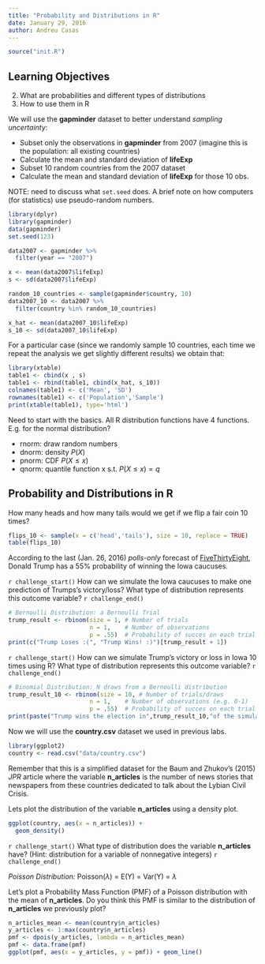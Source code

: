 ```yaml
---
title: "Probability and Distributions in R"
date: January 29, 2016
author: Andreu Casas
---
```


```r
source("init.R")
```

## Learning Objectives

2. What are probabilities and different types of distributions
3. How to use them in R

We will use the **gapminder** dataset to better understand *sampling uncertainty*:

- Subset only the observations in **gapminder** from 2007 (imagine this is the population: all existing countries)
- Calculate the mean and standard deviation of **lifeExp**
- Subset 10 random countries from the 2007 dataset
- Calculate the mean and standard deviation of **lifeExp** for those 10 obs.

NOTE: need to discuss what `set.seed` does. A brief note on how computers (for statistics)
use pseudo-random numbers.

```r
library(dplyr)
library(gapminder)
data(gapminder)
set.seed(123)
```

```r
data2007 <- gapminder %>%
  filter(year == "2007")

x <- mean(data2007$lifeExp)
s <- sd(data2007$lifeExp)

random_10_countries <- sample(gapminder$country, 10)
data2007_10 <- data2007 %>%
  filter(country %in% random_10_countries)

x_hat <- mean(data2007_10$lifeExp)
s_10 <- sd(data2007_10$lifeExp)
```

For a particular case (since we randomly sample 10 countries, each time we repeat the analysis we get slightly different results) we obtain that:

```r
library(xtable)
table1 <- cbind(x , s)
table1 <- rbind(table1, cbind(x_hat, s_10))
colnames(table1) <- c('Mean', 'SD')
rownames(table1) <- c('Population','Sample')
print(xtable(table1), type='html')
```


Need to start with the basics. All R distribution functions have 4 functions.
E.g. for the normal distribution?

- rnorm: draw random numbers
- dnorm: density $P(X)$
- pnorm: CDF $P(X \leq x)$
- qnorm: quantile function x s.t. $P(X \leq x) = q$

## Probability and Distributions in R

How many heads and how many tails would we get if we flip a fair coin 10 times?

```r
flips_10 <- sample(x = c('head','tails'), size = 10, replace = TRUE)
table(flips_10)
```

According to the last (Jan. 26, 2016) *polls-only* forecast of [FiveThirtyEight](http://projects.fivethirtyeight.com/election-2016/primary-forecast/iowa-republican/#polls-only), Donald Trump has a 55% probability of winning the Iowa caucuses.

`r challenge_start()`
How can we simulate the Iowa caucuses to make one prediction of Trumps's victory/loss? What type of distribution represents this outcome variable?
`r challenge_end()`

```r
# Bernoulli Distribution: a Bernoulli Trial
trump_result <- rbinom(size = 1, # Number of trials
                       n = 1,    # Number of observations
                       p = .55)  # Probability of succes on each trial
print(c("Trump Loses :(", "Trump Wins! :)")[trump_result + 1])
```

`r challenge_start()`
How can we simulate Trump's victory or loss in Iowa 10 times using R? What type of distribution represents this outcome variable?
`r challenge_end()`

```r
# Binomial Distribution: N draws from a Bernoulli distribution
trump_result_10 <- rbinom(size = 10, # Number of trials/draws
                       n = 1,    # Number of observations (e.g. 0-1)
                       p = .55)  # Probability of succes on each trial
print(paste("Trump wins the election in",trump_result_10,"of the simulations"))
```


Now we will use the **country.csv** dataset we used in previous labs.

```r
library(ggplot2)
country <- read.csv("data/country.csv")
```

Remember that this is a simplified dataset for the Baum and Zhukov's (2015) *JPR* article where the variable **n_articles** is the number of news stories that newspapers from these countries dedicated to talk about the Lybian Civil Crisis.

Lets plot the distribution of the variable **n_articles** using a density plot.
```r
ggplot(country, aes(x = n_articles)) +
  geom_density()
```

`r challenge_start()`
What type of distribution does the variable **n_articles** have? (Hint: distribution for a variable of nonnegative integers)
`r challenge_end()`

*Poisson Distribution:* Poisson($\lambda$) = E(Y) = Var(Y) = $\lambda$

Let's plot a Probability Mass Function (PMF) of a Poisson distribution with the mean of **n_articles**. Do you think this PMF is similar to the distribution of **n_articles** we previously plot?

```r
n_articles_mean <- mean(country$n_articles)
y_articles <- 1:max(country$n_articles)
pmf <- dpois(y_articles, lambda = n_articles_mean)
pmf <- data.frame(pmf)
ggplot(pmf, aes(x = y_articles, y = pmf)) + geom_line()
```
